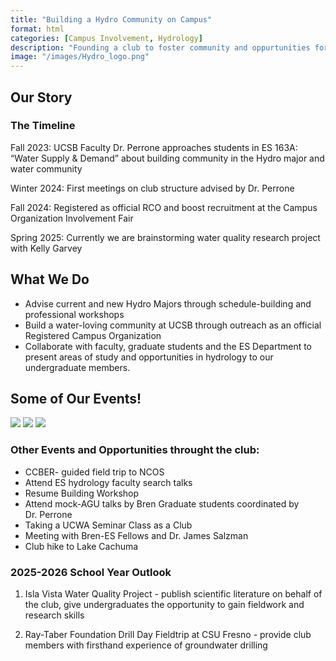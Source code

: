 ```yaml
---
title: "Building a Hydro Community on Campus"
format: html
categories: [Campus Involvement, Hydrology]
description: "Founding a club to foster community and oppurtunities for like-minded students interedted in water."
image: "/images/Hydro_logo.png"
---
```


## Our Story

### The Timeline

Fall 2023: UCSB Faculty Dr. Perrone approaches students in ES 163A: “Water Supply & Demand” about building community in the Hydro major and water community

Winter 2024: First meetings on club structure advised by Dr. Perrone

Fall 2024: Registered as official RCO and boost recruitment at the Campus Organization Involvement Fair

Spring 2025: Currently we are brainstorming water quality research project with Kelly Garvey



## What We Do

- Advise current and new Hydro Majors through schedule-building and professional workshops
- Build a water-loving community at UCSB through outreach as an official Registered Campus Organization
- Collaborate with faculty, graduate students and the ES Department to present areas of study and opportunities in hydrology to our undergraduate members.

## Some of Our Events!

::: {layout="[[1, 1, 1]]"}

![](/images/Skill_Build.jpg){.square-img group="aa"}
![](/images/AGU.jpg){.square-img group="aa"}
![](/images/Hot_Topics.jpg){.square-img group="aa"}

:::

### Other Events and Opportunities throught the club:

- CCBER- guided field trip to NCOS 
- Attend ES hydrology faculty search talks
- Resume Building Workshop
- Attend mock-AGU talks by Bren Graduate students coordinated by Dr. Perrone
- Taking a UCWA Seminar Class as a Club
- Meeting with Bren-ES Fellows and Dr. James Salzman
- Club hike to Lake Cachuma

### 2025-2026 School Year Outlook

1. Isla Vista Water Quality Project - publish scientific literature on behalf of the club, give undergraduates the opportunity to gain fieldwork and research skills

2. Ray-Taber Foundation Drill Day Fieldtrip at CSU Fresno - provide club members with firsthand experience of groundwater drilling
 




